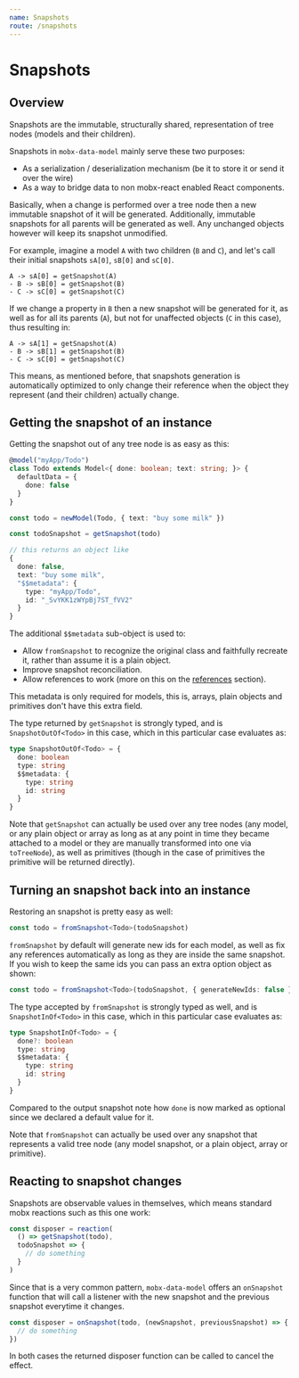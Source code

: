 ```yaml
---
name: Snapshots
route: /snapshots
---
```


# Snapshots

## Overview

Snapshots are the immutable, structurally shared, representation of tree nodes (models and their children).

Snapshots in `mobx-data-model` mainly serve these two purposes:

- As a serialization / deserialization mechanism (be it to store it or send it over the wire)
- As a way to bridge data to non mobx-react enabled React components.

Basically, when a change is performed over a tree node then a new immutable snapshot of it will be generated. Additionally, immutable snapshots for all parents will be generated as well. Any unchanged objects however will keep its snapshot unmodified.

For example, imagine a model `A` with two children (`B` and `C`), and let's call their initial snapshots `sA[0]`, `sB[0]` and `sC[0]`.

```
A -> sA[0] = getSnapshot(A)
- B -> sB[0] = getSnapshot(B)
- C -> sC[0] = getSnapshot(C)
```

If we change a property in `B` then a new snapshot will be generated for it, as well as for all its parents (`A`), but not for unaffected objects (`C` in this case), thus resulting in:

```
A -> sA[1] = getSnapshot(A)
- B -> sB[1] = getSnapshot(B)
- C -> sC[0] = getSnapshot(C)
```

This means, as mentioned before, that snapshots generation is automatically optimized to only change their reference when the object they represent (and their children) actually change.

## Getting the snapshot of an instance

Getting the snapshot out of any tree node is as easy as this:

```ts
@model("myApp/Todo")
class Todo extends Model<{ done: boolean; text: string; }> {
  defaultData = {
    done: false
  }
}

const todo = newModel(Todo, { text: "buy some milk" })

const todoSnapshot = getSnapshot(todo)

// this returns an object like
{
  done: false,
  text: "buy some milk",
  "$$metadata": {
    type: "myApp/Todo",
    id: "_SvYKK1zWYpBj7ST_fVV2"
  }
}
```

The additional `$$metadata` sub-object is used to:

- Allow `fromSnapshot` to recognize the original class and faithfully recreate it, rather than assume it is a plain object.
- Improve snapshot reconciliation.
- Allow references to work (more on this on the [references](./references) section).

This metadata is only required for models, this is, arrays, plain objects and primitives don't have this extra field.

The type returned by `getSnapshot` is strongly typed, and is `SnapshotOutOf<Todo>` in this case, which in this particular case evaluates as:

```ts
type SnapshotOutOf<Todo> = {
  done: boolean
  type: string
  $$metadata: {
    type: string
    id: string
  }
}
```

Note that `getSnapshot` can actually be used over any tree nodes (any model, or any plain object or array as long as at any point in time they became attached to a model or they are manually transformed into one via `toTreeNode`), as well as primitives (though in the case of primitives the primitive will be returned directly).

## Turning an snapshot back into an instance

Restoring an snapshot is pretty easy as well:

```ts
const todo = fromSnapshot<Todo>(todoSnapshot)
```

`fromSnapshot` by default will generate new ids for each model, as well as fix any references automatically as long as they are inside the same snapshot. If you wish to keep the same ids you can pass an extra option object as shown:

```ts
const todo = fromSnapshot<Todo>(todoSnapshot, { generateNewIds: false })
```

The type accepted by `fromSnapshot` is strongly typed as well, and is `SnapshotInOf<Todo>` in this case, which in this particular case evaluates as:

```ts
type SnapshotInOf<Todo> = {
  done?: boolean
  type: string
  $$metadata: {
    type: string
    id: string
  }
}
```

Compared to the output snapshot note how `done` is now marked as optional since we declared a default value for it.

Note that `fromSnapshot` can actually be used over any snapshot that represents a valid tree node (any model snapshot, or a plain object, array or primitive).

## Reacting to snapshot changes

Snapshots are observable values in themselves, which means standard mobx reactions such as this one work:

```ts
const disposer = reaction(
  () => getSnapshot(todo),
  todoSnapshot => {
    // do something
  }
)
```

Since that is a very common pattern, `mobx-data-model` offers an `onSnapshot` function that will call a listener with the new snapshot and the previous snapshot everytime it changes.

```ts
const disposer = onSnapshot(todo, (newSnapshot, previousSnapshot) => {
  // do something
})
```

In both cases the returned disposer function can be called to cancel the effect.
